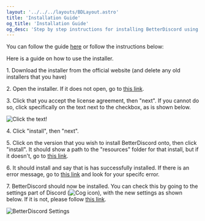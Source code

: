 ```yaml
---
layout: '../../../layouts/BDLayout.astro'
title: 'Installation Guide'
og_title: 'Installation Guide'
og_desc: 'Step by step instructions for installing BetterDiscord using the installer.'
---
```



You can follow the guide <a href="/BetterDiscord/v-install">here</a> or follow the instructions below:

Here is a guide on how to use the installer.

1\. Download the installer from the <ExternalLink href="https://betterdiscord.app">official website</ExternalLink> (and delete any old installers that you have)

2\. Open the installer. If it does not open, go to <a href="./install/issues">this link</a>.

3\. Click that you accept the license agreement, then "next". If you cannot do so, click specifically on the text next to the checkbox, as is shown below.

<img src="https://i.imgur.com/aIjzoAf.png" alt="Click the text!" />

4\. Click "install", then "next".

5\. Click on the version that you wish to install BetterDiscord onto, then click "install". It should show a path to the "resources" folder for that install, but if it doesn't, go to <a href="./install/issues">this link</a>.

6\. It should install and say that is has successfully installed. If there is an error message, go to <a href="./install/errors">this link</a> and look for your specifc error.

7\. BetterDiscord should now be installed. You can check this by going to the settings part of Discord (<img src="https://i.imgur.com/H1XCRcO.png" alt="Cog icon" class="cog-img" />), with the new settings as shown below. If it is not, please follow <a href="./install/issues">this link</a>.

<img src="https://i.imgur.com/siYiZRQ.png" alt="BetterDiscord Settings" />

<br />